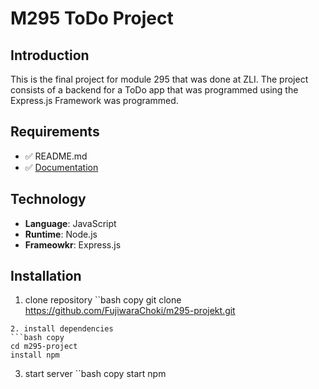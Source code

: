 # M295 ToDo Project

## Introduction

This is the final project for module 295 that was done at ZLI.
The project consists of a backend for a ToDo app that was programmed using the Express.js
Framework was programmed.

## Requirements

- ✅ README.md
- ✅ [Documentation](https://m295.samihindi.com)

## Technology

- **Language**: JavaScript
- **Runtime**: Node.js
- **Frameowkr**: Express.js

## Installation

1. clone repository
``bash copy
git clone https://github.com/FujiwaraChoki/m295-projekt.git
```
2. install dependencies
```bash copy
cd m295-project
install npm
```
3. start server
``bash copy
start npm
```
